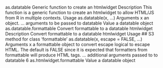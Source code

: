 
as.datatable Generic function to create an htmlwidget
Description
This function is a generic function to create an htmlwidget to allow HTML/JS from R in multiple
contexts.
Usage
as.datatable(x, ...)
Arguments
x an object.
... arguments to be passed to datatable
Value
a datatable object
as.datatable.formattable
Convert formattable to a datatable htmlwidget
Description
Convert formattable to a datatable htmlwidget
Usage
## S3 method for class 'formattable'
as.datatable(x, escape = FALSE, ...)
Arguments
x a formattable object to convert
escape logical to escape HTML. The default is FALSE since it is expected that formatters
from formattable will produce HTML tags.
... additional arguments passed to to datatable
6 as.htmlwidget.formattable
Value
a datatable object
